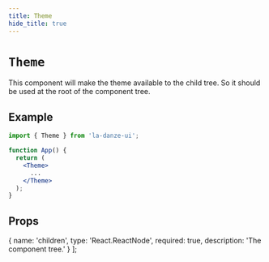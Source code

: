 ```yaml
---
title: Theme
hide_title: true
---
```


# `Theme`

This component will make the theme available to the child tree. So it should be used at the root of the component tree.

## Example

```jsx
import { Theme } from 'la-danze-ui';

function App() {
  return (
    <Theme>
      ...
    </Theme>
  );
}
```

## Props

  {
    name: 'children',
    type: 'React.ReactNode',
    required: true,
    description: 'The component tree.'
  }
];

<PropsTable componentProps={componentProps} />
